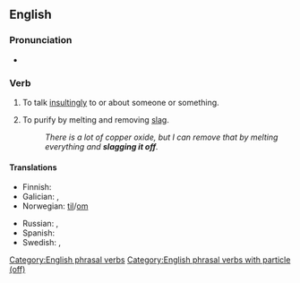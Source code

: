 ==English==

===Pronunciation===
* {{audio|en-au-slag off.ogg|Audio (AU)|lang=en}}

===Verb===
{{en-verb|slags off|slagging off|slagged off}}

# {{lb|en|British|Irish|Australia|slang|transitive|idiomatic}} To talk [[insultingly]] to or about someone or something.
# To purify by melting and removing [[slag]].
#: ''There is a lot of copper oxide, but I can remove that by melting everything and '''slagging it off'''.''

====Translations====
{{trans-top|to talk insultingly to or about someone or something}}
* Finnish: {{t|fi|mollata}}
* Galician: {{t|gl|pór podre}}, {{t|gl|poñer podre}}
* Norwegian: {{t|no|slenge dritt}} [[til#Norwegian|til]]/[[om#Norwegian|om]]
{{trans-mid}}
* Russian: {{t+|ru|оха́ивать}}, {{t+|ru|ха́ять}}
* Spanish: {{t|es|poner a parir}}
* Swedish: {{t|sv|snacka skit om}}, {{t+|sv|baktala}}
{{trans-bottom}}

[[Category:English phrasal verbs]]
[[Category:English phrasal verbs with particle (off)]]
